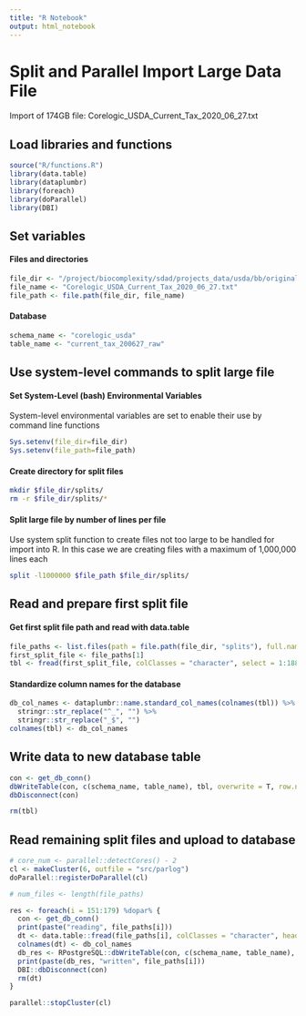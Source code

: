 ```yaml
---
title: "R Notebook"
output: html_notebook
---
```


# Split and Parallel Import Large Data File

Import of 174GB file: Corelogic_USDA_Current_Tax_2020_06_27.txt

## Load libraries and functions

```r
source("R/functions.R")
library(data.table)
library(dataplumbr)
library(foreach)
library(doParallel)
library(DBI)
```

## Set variables

#### Files and directories

```r
file_dir <- "/project/biocomplexity/sdad/projects_data/usda/bb/original/Corelogic_June_2020_Files"
file_name <- "Corelogic_USDA_Current_Tax_2020_06_27.txt"
file_path <- file.path(file_dir, file_name)
```

#### Database

```r
schema_name <- "corelogic_usda"
table_name <- "current_tax_200627_raw"
```

## Use system-level commands to split large file

#### Set System-Level (bash) Environmental Variables

System-level environmental variables are set to enable their use by command line functions

```r
Sys.setenv(file_dir=file_dir)
Sys.setenv(file_path=file_path)
```

#### Create directory for split files

```bash
mkdir $file_dir/splits/
rm -r $file_dir/splits/*
```

#### Split large file by number of lines per file

Use system split function to create files not too large to be handled for import into R. In this case we are creating files with a maximum of 1,000,000 lines each

```bash
split -l1000000 $file_path $file_dir/splits/
```

## Read and prepare first split file

#### Get first split file path and read with data.table

```r
file_paths <- list.files(path = file.path(file_dir, "splits"), full.names = T)
first_split_file <- file_paths[1]
tbl <- fread(first_split_file, colClasses = "character", select = 1:188, quote = "")
```

#### Standardize column names for the database

```r
db_col_names <- dataplumbr::name.standard_col_names(colnames(tbl)) %>%
  stringr::str_replace("^_", "") %>%
  stringr::str_replace("_$", "")
colnames(tbl) <- db_col_names
```

## Write data to new database table

```r
con <- get_db_conn()
dbWriteTable(con, c(schema_name, table_name), tbl, overwrite = T, row.names = F)
dbDisconnect(con)

rm(tbl)
```

## Read remaining split files and upload to database

```r
# core_num <- parallel::detectCores() - 2
cl <- makeCluster(6, outfile = "src/parlog")
doParallel::registerDoParallel(cl)

# num_files <- length(file_paths)

res <- foreach(i = 151:179) %dopar% {
  con <- get_db_conn()
  print(paste("reading", file_paths[i]))
  dt <- data.table::fread(file_paths[i], colClasses = "character", header = FALSE, select = 1:188, quote = "")
  colnames(dt) <- db_col_names
  db_res <- RPostgreSQL::dbWriteTable(con, c(schema_name, table_name), dt, append = TRUE, row.names = FALSE)
  print(paste(db_res, "written", file_paths[i]))
  DBI::dbDisconnect(con)
  rm(dt)
}

parallel::stopCluster(cl)
```
